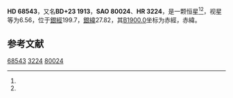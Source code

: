 {{Starbox begin
| name = HD 68543
}}
{{Starbox observe
| epoch = [[J2000.0|J2000.0]]
| constell = {{星座名待查}}<ref name=SIMBAD>{{cite web
 | url=http://simbad.u-strasbg.fr/simbad/sim-id?Ident=HR+3224
 | title =Pulsating variable Star
 | publisher=Centre de Données astronomiques de Strasbourg
 | work=SIMBAD
 | accessdate=2012-07-13}}</ref><ref name=DATA>{{cite web
 | url=http://vizier.u-strasbg.fr/viz-bin/VizieR-5?-out.add=.&-source=5050&-corr=PK=HR&-out.max=9999&HR=3224
 | title=VizieR Detailed Page
 | accessdate=2012-07-13
 | archive-date=2016-03-04
 | archive-url=https://web.archive.org/web/20160304201538/http://vizier.u-strasbg.fr/viz-bin/VizieR-5?-out.add=.&-source=5050&-corr=PK=HR&-out.max=9999&HR=3224
 | dead-url=no
 }}</ref>
| 星官 = 
| ra = {{RA|8|13|41.7}}<ref name=SIMBAD /><ref name=DATA />
| dec = {{DEC|+23|8|16}}<ref name=SIMBAD /><ref name=DATA />
| appmag_v = 6.56<ref name=SIMBAD /><ref name=DATA />
}}
{{Starbox character
| class = A4IVn<ref name=SIMBAD /><ref name=DATA />
| b-v = 0.11<ref name=SIMBAD /><ref name=DATA />
| u-b = 0.12<ref name=SIMBAD /><ref name=DATA />
| r-i = <ref name=SIMBAD /><ref name=DATA />
| variable = 
}}
{{Starbox astrometry
| radial_v = 0.12
| prop_mo_ra = -2
| parallax = 
| p_error = 
}}
{{Starbox catalog
| names =BD+23 1913，[[SAO星表|SAO]] 80024，[[HD星表|HD]] 68543，[[HR星表|HR]] 3224}}
{{Starbox reference |Simbad=HR+3224}}
{{Starbox end}}

'''HD 68543'''，又名'''BD+23 1913'''，'''SAO 80024'''、'''HR 3224'''，是一颗恒星<ref name=SIMBAD /><ref name=DATA />，视星等为6.56，位于[[銀道座標系|銀經]]199.7，[[銀道座標系|銀緯]]27.82，其[[B1900.0|B1900.0]]坐标为赤經{{RA|8|7|46.2}}，赤緯{{DEC|+23|27.82|19}}。

== 参考文献 ==
{{reflist}}

{{star-stub}}

[[Category:HD和HDE天體|68543]]
[[Category:HR天體|3224]]
[[Category:SAO天體|80024]]